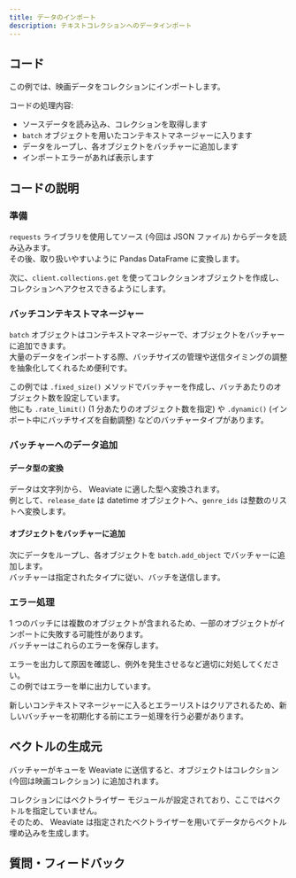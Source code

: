 ```yaml
---
title: データのインポート
description: テキストコレクションへのデータインポート
---
```



## <i class="fa-solid fa-code"></i> コード

この例では、映画データをコレクションにインポートします。

<FilteredTextBlock
  text={PyCode}
  startMarker="# BatchImportData"
  endMarker="# END BatchImportData"
  language="py"
/>

コードの処理内容:  
- ソースデータを読み込み、コレクションを取得します  
- `batch` オブジェクトを用いたコンテキストマネージャーに入ります  
- データをループし、各オブジェクトをバッチャーに追加します  
- インポートエラーがあれば表示します  

## <i class="fa-solid fa-chalkboard"></i> コードの説明

### <i class="fa-solid fa-chalkboard"></i> 準備

`requests` ライブラリを使用してソース (今回は JSON ファイル) からデータを読み込みます。  
その後、取り扱いやすいように Pandas DataFrame に変換します。

次に、`client.collections.get` を使ってコレクションオブジェクトを作成し、コレクションへアクセスできるようにします。

### <i class="fa-solid fa-chalkboard"></i> バッチコンテキストマネージャー

`batch` オブジェクトはコンテキストマネージャーで、オブジェクトをバッチャーに追加できます。  
大量のデータをインポートする際、バッチサイズの管理や送信タイミングの調整を抽象化してくれるため便利です。

<FilteredTextBlock
  text={PyCode}
  startMarker="# Enter context manager"
  endMarker="# Loop through the data"
  language="py"
/>

この例では `.fixed_size()` メソッドでバッチャーを作成し、バッチあたりのオブジェクト数を設定しています。  
他にも `.rate_limit()` (1 分あたりのオブジェクト数を指定) や `.dynamic()` (インポート中にバッチサイズを自動調整) などのバッチャータイプがあります。

### <i class="fa-solid fa-chalkboard"></i> バッチャーへのデータ追加

#### データ型の変換

データは文字列から、 Weaviate に適した型へ変換されます。  
例として、`release_date` は datetime オブジェクトへ、`genre_ids` は整数のリストへ変換します。

<FilteredTextBlock
  text={PyCode}
  startMarker="# Convert data types"
  endMarker="# Build the object payload"
  language="py"
/>

#### オブジェクトをバッチャーに追加

次にデータをループし、各オブジェクトを `batch.add_object` でバッチャーに追加します。  
バッチャーは指定されたタイプに従い、バッチを送信します。

<FilteredTextBlock
  text={PyCode}
  startMarker="# Build the object payload"
  endMarker="# Batcher automatically sends batches"
  language="py"
/>

### <i class="fa-solid fa-chalkboard"></i> エラー処理

1 つのバッチには複数のオブジェクトが含まれるため、一部のオブジェクトがインポートに失敗する可能性があります。  
バッチャーはこれらのエラーを保存します。

エラーを出力して原因を確認し、例外を発生させるなど適切に対処してください。  
この例ではエラーを単に出力しています。

<FilteredTextBlock
  text={PyCode}
  startMarker="# Check for failed objects"
  endMarker="finally"
  language="py"
/>

新しいコンテキストマネージャーに入るとエラーリストはクリアされるため、新しいバッチャーを初期化する前にエラー処理を行う必要があります。

## <i class="fa-solid fa-square-chevron-right"></i> ベクトルの生成元

バッチャーがキューを Weaviate に送信すると、オブジェクトはコレクション (今回は映画コレクション) に追加されます。

コレクションにはベクトライザー モジュールが設定されており、ここではベクトルを指定していません。  
そのため、 Weaviate は指定されたベクトライザーを用いてデータからベクトル埋め込みを生成します。

## 質問・フィードバック


<DocsFeedback/>